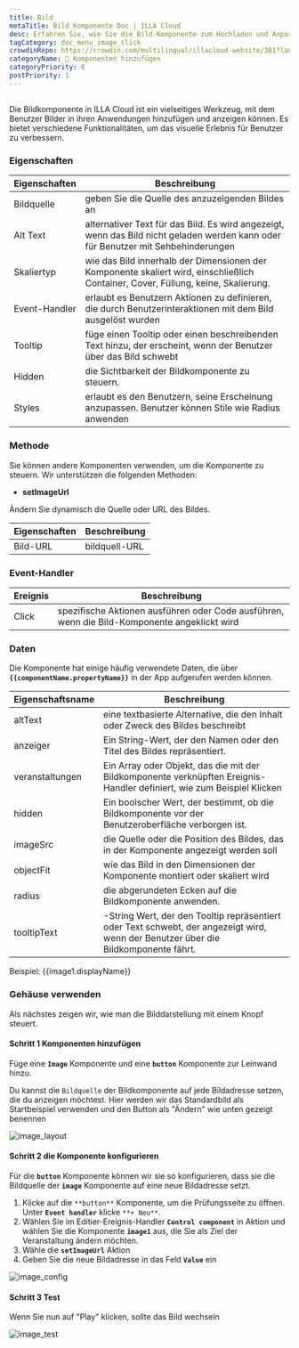 ```yaml
---
title: Bild
metaTitle: Bild Komponente Doc | ILLA Cloud
desc: Erfahren Sie, wie Sie die Bild-Komponente zum Hochladen und Anpassen von Bildern für Ihre App in ILLA Cloud verwenden.
tagCategory: doc_menu_image_click
crowdinRepo: https://crowdin.com/multilingual/illacloud-website/381?languages=de&filter=basic&value=0
categoryName: 🧬 Komponenten hinzufügen
categoryPriority: 6
postPriority: 1
---
```


## <h2 hidden>Was ist Bild?</h2>

Die Bildkomponente in ILLA Cloud ist ein vielseitiges Werkzeug, mit dem Benutzer Bilder in ihren Anwendungen hinzufügen und anzeigen können. Es bietet verschiedene Funktionalitäten, um das visuelle Erlebnis für Benutzer zu verbessern.

### Eigenschaften

| Eigenschaften    | Beschreibung                                                                                                                                     |
| ---------------- | ------------------------------------------------------------------------------------------------------------------------------------------------ |
| Bildquelle       | geben Sie die Quelle des anzuzeigenden Bildes an                                                                                                 |
| Alt Text         | alternativer Text für das Bild. Es wird angezeigt, wenn das Bild nicht geladen werden kann oder für Benutzer mit Sehbehinderungen                |
| Skaliertyp       | wie das Bild innerhalb der Dimensionen der Komponente skaliert wird, einschließlich Container, Cover, Füllung, keine, Skalierung.                |
| Event-Handler    | erlaubt es Benutzern Aktionen zu definieren, die durch Benutzerinteraktionen mit dem Bild ausgelöst wurden                                       |
| Tooltip          | füge einen Tooltip oder einen beschreibenden Text hinzu, der erscheint, wenn der Benutzer über das Bild schwebt                                  |
| Hidden           | die Sichtbarkeit der Bildkomponente zu steuern.                                                                                                  |
| Styles           | erlaubt es den Benutzern, seine Erscheinung anzupassen. Benutzer können Stile wie Radius anwenden                                                |

### Methode

Sie können andere Komponenten verwenden, um die Komponente zu steuern. Wir unterstützen die folgenden Methoden:

-   **setImageUrl**

Ändern Sie dynamisch die Quelle oder URL des Bildes.

| Eigenschaften | Beschreibung      |
| ------------- | ----------------- |
| Bild-URL      | bildquell-URL     |

### Event-Handler

| Ereignis | Beschreibung                                                                                 |
| -------- | -------------------------------------------------------------------------------------------- |
| Click    | spezifische Aktionen ausführen oder Code ausführen, wenn die Bild-Komponente angeklickt wird |

### Daten

Die Komponente hat einige häufig verwendete Daten, die über **`{{componentName.propertyName}}`** in der App aufgerufen werden können.

| Eigenschaftsname       | Beschreibung                                                                                                                         |
| ---------------------- | ------------------------------------------------------------------------------------------------------------------------------------ |
| altText                | eine textbasierte Alternative, die den Inhalt oder Zweck des Bildes beschreibt                                                       |
| anzeiger               | Ein String-Wert, der den Namen oder den Titel des Bildes repräsentiert.                                                              |
| veranstaltungen        | Ein Array oder Objekt, das die mit der Bildkomponente verknüpften Ereignis-Handler definiert, wie zum Beispiel Klicken               |
| hidden                 | Ein boolscher Wert, der bestimmt, ob die Bildkomponente vor der Benutzeroberfläche verborgen ist.                                    |
| imageSrc               | die Quelle oder die Position des Bildes, das in der Komponente angezeigt werden soll                                                 |
| objectFit              | wie das Bild in den Dimensionen der Komponente montiert oder skaliert wird                                                           |
| radius                 | die abgerundeten Ecken auf die Bildkomponente anwenden.                                                                              |
| tooltipText            | \-String Wert, der den Tooltip repräsentiert oder Text schwebt, der angezeigt wird, wenn der Benutzer über die Bildkomponente fährt. |

Beispiel: {{image1.displayName}}

### Gehäuse verwenden

Als nächstes zeigen wir, wie man die Bilddarstellung mit einem Knopf steuert.

#### Schritt 1 Komponenten hinzufügen

Füge eine **`Image`** Komponente und eine **`button`** Komponente zur Leinwand hinzu.

Du kannst die `Bildquelle` der Bildkomponente auf jede Bildadresse setzen, die du anzeigen möchtest. Hier werden wir das Standardbild als Startbeispiel verwenden und den Button als "Ändern" wie unten gezeigt benennen

![image_layout](https://cdn.illacloud.com/official-website/img/official-site/components/image_layout.jpg)

#### Schritt 2 die Komponente konfigurieren

Für die **`button`** Komponente können wir sie so konfigurieren, dass sie die Bildquelle der **`image`** Komponente auf eine neue Bildadresse setzt.

1.  Klicke auf die `**button**` Komponente, um die Prüfungsseite zu öffnen. Unter **`Event handler`** klicke `**+ Neu**`.
2.  Wählen Sie im Editier-Ereignis-Handler **`Control component`** in Aktion und wählen Sie die Komponente **`image1`** aus, die Sie als Ziel der Veranstaltung ändern möchten.
3.  Wähle die **`setImageUrl`** Aktion
4.  Geben Sie die neue Bildadresse in das Feld **`Value`** ein

![image_config](https://cdn.illacloud.com/official-website/img/official-site/components/image_config.jpg)

#### Schritt 3 Test

Wenn Sie nun auf "Play" klicken, sollte das Bild wechseln

![image_test](https://cdn.illacloud.com/official-website/img/official-site/components/image_test.gif)
